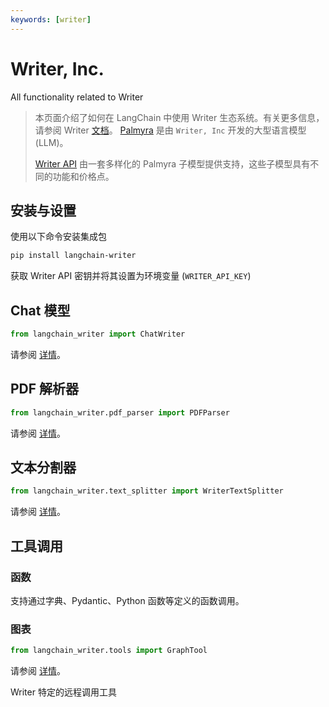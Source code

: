 ```yaml
---
keywords: [writer]
---
```


# Writer, Inc.

All functionality related to Writer


>本页面介绍了如何在 LangChain 中使用 Writer 生态系统。有关更多信息，请参阅 Writer [文档](https://dev.writer.com/home/introduction)。
>[Palmyra](https://writer.com/blog/palmyra/) 是由 `Writer, Inc` 开发的大型语言模型 (LLM)。
>
> [Writer API](https://dev.writer.com/api-guides/introduction) 由一套多样化的 Palmyra 子模型提供支持，这些子模型具有不同的功能和价格点。

## 安装与设置

使用以下命令安装集成包
```bash
pip install langchain-writer
```

获取 Writer API 密钥并将其设置为环境变量 (`WRITER_API_KEY`)

## Chat 模型

```python
from langchain_writer import ChatWriter
```
请参阅 [详情](/docs/integrations/chat/writer)。

## PDF 解析器


```python
from langchain_writer.pdf_parser import PDFParser
```
请参阅 [详情](/docs/integrations/document_loaders/parsers/writer_pdf_parser)。

## 文本分割器

```python
from langchain_writer.text_splitter import WriterTextSplitter
```
请参阅 [详情](/docs/integrations/splitters/writer_text_splitter)。

## 工具调用

### 函数

支持通过字典、Pydantic、Python 函数等定义的函数调用。

### 图表

```python
from langchain_writer.tools import GraphTool
```
请参阅 [详情](/docs/integrations/tools/writer)。

Writer 特定的远程调用工具